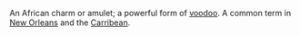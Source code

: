 An African charm or amulet; a powerful form of [[voodoo]]. A common term in [[New Orleans]] and the [[Carribean]].